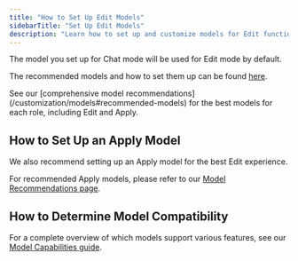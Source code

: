 ```yaml
---
title: "How to Set Up Edit Models"
sidebarTitle: "Set Up Edit Models"
description: "Learn how to set up and customize models for Edit functionality in Continue."
---
```


The model you set up for Chat mode will be used for Edit mode by default.

The recommended models and how to set them up can be found [here](/features/chat/model-setup).

<Info>
  See our [comprehensive model recommendations](/customization/models#recommended-models) for the best models for each role, including Edit and Apply.
</Info>

## How to Set Up an Apply Model

We also recommend setting up an Apply model for the best Edit experience.

For recommended Apply models, please refer to our [Model Recommendations page](/customization/models).

## How to Determine Model Compatibility

For a complete overview of which models support various features, see our [Model Capabilities guide](/customize/deep-dives/model-capabilities).
